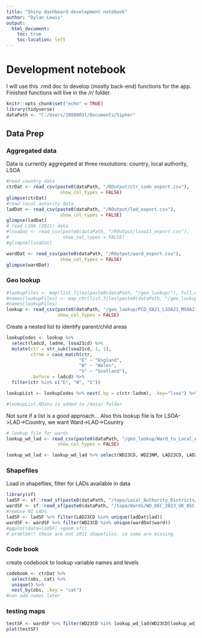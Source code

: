 ```yaml
---
title: "Shiny dashboard development notebook"
author: "Dylan Lewis"
output:
  html_document: 
    toc: true
    toc-location: left
---
```


# Development notebook

I will use this .rmd doc to develop (mostly back-end) functions for the app. Finished functions will live in the /r/ folder.

```r
knitr::opts_chunk$set("echo" = TRUE)
library(tidyverse)
dataPath <- "C:/Users/2808003l/Documents/Sipher"
```

## Data Prep

### Aggregated data

Data is currently aggregated at three resolutions: country, local authority, LSOA

```r
#read country data
ctrDat <- read_csv(paste0(dataPath, "/ROutput/ctr_code_export.csv"),
                    show_col_types = FALSE)
glimpse(ctrDat)
#read local autority data
ladDat <- read_csv(paste0(dataPath, "/ROutput/lad_export.csv"),
                    show_col_types = FALSE)
glimpse(ladDat)
# read LSOA (2011) data
#lsoaDat <- read_csv(paste0(dataPath, "/ROutput/lsoa11_export.csv"),
#                    show_col_types = FALSE)
#glimpse(lsoaDat)

wardDat <- read_csv(paste0(dataPath, "/ROutput/ward_export.csv"),
                    show_col_types = FALSE)
glimpse(wardDat)
```

### Geo lookup

```r
#lookupFiles <- map(list.files(paste0(dataPath, "/geo_lookup/"), full.names = T), read.csv)
#names(lookupFiles) <- map_chr(list.files(paste0(dataPath, "/geo_lookup/")), ~str_remove_all(.x, "[() ]|(.csv)"))
#names(lookupFiles)
lookup <- read_csv(paste0(dataPath, "/geo_lookup/PCD_OA21_LSOA21_MSOA21_LAD_NOV23_UK_LU.csv"),
                   show_col_types = FALSE)
```

Create a nested list to identify parent/child areas

```r

lookupCodes <- lookup %>%
  select(ladcd, ladnm, lsoa21cd) %>%
  mutate(ctr = str_sub(lsoa21cd, 1, 1),
         ctrnm = case_match(ctr,
                           "E" ~ "England",
                           "W" ~ "Wales",
                           "S" ~ "Scotland"),
         .before = ladcd) %>%
  filter(ctr %in% c("E", "W", "S"))

lookupList <- lookupCodes %>% nest(.by = c(ctr:ladnm), .key="lsoa") %>% nest(.by=c(ctr, ctrnm), .key="lad")

#lookupList.RData is added to /data/ folder
```

Not sure if a list is a good approach...
Also this lookup file is for LSOA->LAD->Country, we want Ward->LAD->Country

```r
# lookup file for wards
lookup_wd_lad <- read_csv(paste0(dataPath, "/geo_lookup/Ward_to_Local_Authority_District_to_County_to_Region_to_Country_(May_2023)_Lookup_in_United_Kingdom.csv"),
                   show_col_types = FALSE)

lookup_wd_lad <- lookup_wd_lad %>% select(WD23CD, WD23NM, LAD23CD, LAD23NM, CTRY23CD, CTRY23NM)
```


### Shapefiles
Load in shapefiles, filter for LADs available in data
```r
library(sf)
ladSF <- sf::read_sf(paste0(dataPath, "/topo/Local_Authority_Districts/LAD_DEC_2023_UK_BSC.shp"))
wardSF <- sf::read_sf(paste0(dataPath, "/topo/Wards/WD_DEC_2023_UK_BSC.shp"))
#remove NI LADs
ladSF <- ladSF %>% filter(LAD23CD %in% unique(ladDat$lad))
wardSF <- wardSF %>% filter(WD23CD %in% unique(wardDat$ward))
#ggplot(data=ladSF) +geom_sf()
# problem!! these are not 2011 shapefiles, so some are missing
```


### Code book
create codebook to lookup variable names and levels
```r
codebook <- ctrDat %>%
  select(obs, cat) %>%
  unique() %>%
  nest_by(obs, .key = "cat")
#can add names later
```

### testing maps
```r
testSF <- wardSF %>% filter(WD23CD %in% lookup_wd_lad$WD23CD[lookup_wd_lad$LAD23CD=="E06000001"])
plot(testSF)
```


